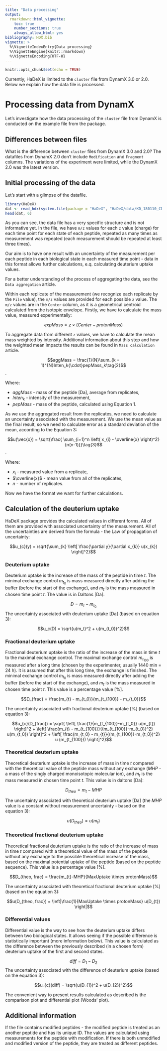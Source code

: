 ```yaml
---
title: "Data processing"
output: 
  rmarkdown::html_vignette:
    toc: true
    number_sections: true
    always_allow_html: yes
bibliography: HDX.bib
vignette: >
  %\VignetteIndexEntry{Data processing}
  %\VignetteEngine{knitr::rmarkdown}
  %\VignetteEncoding{UTF-8}
---
```


```r
knitr::opts_chunk$set(echo = TRUE)
```

<!-- Currently, HaDeX is limited to the `cluster` file from DynamX 3.0 or 2.0 and `tables` file from HDeXaminer. Each data file type needs a different way of processing, as explained below. -->

Currently, HaDeX is limited to the `cluster` file from DynamX 3.0 or 2.0. Below we explain how the data file is processed. 

# Processing data from DynamX

Let's investigate how the data processing of the `cluster` file from DynamX is conducted on the example file from the package.

## Differences between files

What is the difference between `cluster` files from DynamX 3.0 and 2.0?
The datafiles from DynamX 2.0 don't include `Modification` and  `Fragment` columns. The variations of the experiment were limited, while the DynamX 2.0 was the latest version. 

## Initial processing of the data 

Let's start with a glimpse of the datafile. 

```r
library(HaDeX)
dat <- read_hdx(system.file(package = "HaDeX", "HaDeX/data/KD_180110_CD160_HVEM.csv"))
head(dat, 6)
```

As you can see, the data file has a very specific structure and is not informative yet. In the file, we have `m/z` values for each `z` value (charge) for each time point for each state of each peptide, repeated as many times as measurement was repeated (each measurement should be repeated at least three times). 

<!-- The process of measurement and the basics of HDX experiment is described in `Basics of the HDX-MS` article. -->

Our aim is to have one result with an uncertainty of the measurement per each peptide in each biological state in each measured time point - data in this format allows further calculations, e.q. calculating deuterium uptake values.

For a better understanding of the process of aggregating the data, see the `Data aggregation` article.

Within each replicate of the measurement (we recognize each replicate by the `File` value), the `m/z` values are provided for each possible `z` value. The `m/z` values are in the `Center` column, as it is a geometrical centroid calculated from the isotopic envelope. Firstly, we have to calculate the mass value, measured experimentally:

$$expMass = z \times (Center-protonMass)\tag{1}$$
<!-- The value is reduced by ... because ... -->

To aggregate data from different `z` values, we have to calculate the mean mass weighted by intensity. Additional information about this step and how the weighted mean impacts the results can be found in `Mass calculation` article. 

$$aggMass = \frac{1}{N}\sum_{k = 1}^{N}Inten_k{\cdot}pepMass_k\tag{2}$$.

Where:

* $aggMass$ - mass of the peptide [Da], average from replicates,
* $Inten_k$ - intensity of the measurement,
* $pepMass$ - mass of the peptide, calculated using Equation 1.

As we use the aggregated result from the replicates, we need to calculate an uncertainty associated with the measurement. We use the mean value as the final result, so we need to calculate error as a standard deviation of the mean, according to the Equation 3:

$$u(\vec{x}) = \sqrt{\frac{ \sum_{i=1}^n \left( x_{i} - \overline{x} \right)^2}{n(n-1)}}\tag{3}$$.

Where:

* $x_{i}$ - measured value from a replicate,
* $\overline{x}$ - mean value from all of the replicates,
* $n$ - number of replicates.

Now we have the format we want for further calculations.

## Calculation of the deuterium uptake

HaDeX package provides the calculated values in different forms. All of them are provided with associated uncertainty of the measurement. All of the uncertainties are derived from the formula - the Law of propagation of uncertainty:

$$u_{c}(y) = \sqrt{\sum_{k} \left[ \frac{\partial y}{\partial x_{k}} u(x_{k}) \right]^2}$$

### Deuterium uptake

Deuterium uptake is the increase of the mass of the peptide in time $t$. The minimal exchange control $m_{t_0}$ is mass measured directly after adding the buffer (before the start of the exchange), and $m_t$ is the mass measured in chosen time point $t$. The value is in Daltons [Da].

$$D = m_{t} - m_{t_0}$$
The uncertainty associated with deuterium uptake [Da] (based on equation 3):

$$u_c(D) = \sqrt{u(m_t)^2 + u(m_{t_0})^2}$$

### Fractional deuterium uptake

Fractional deuterium uptake is the ratio of the increase of the mass in time $t$ to the maximal exchange control. The maximal exchange control $m_{t_{100}}$ is measured after a long time (chosen by the experimenter, usually 1440 min = 24 h). It is assumed that after this long time, the exchange is finished. The minimal exchange control $m_{t_0}$ is mass measured directly after adding the buffer (before the start of the exchange), and $m_t$ is the mass measured in chosen time point $t$. This value is a percentage value [%]. 

$$D_{frac} = \frac{m_{t} - m_{t_0}}{m_{t_{100}} - m_{t_0}}$$

The uncertainty associated with fractional deuterium uptake [%] (based on equation 3):

$$u_{c}(D_{frac}) = \sqrt{ \left[ 
\frac{1}{m_{t_{100}}-m_{t_0}} u(m_{t}) \right]^2 + 
\left[ \frac{m_{t} - m_{t_{100}}}{(m_{t_{100}}-m_{t_0})^2} u(m_{t_0}) \right]^2 + 
\left[ \frac{m_{t_0} - m_{t}}{(m_{t_{100}}-m_{t_0})^2} u (m_{t_{100}}) \right]^2}$$

### Theoretical deuterium uptake

Theoretical deuterium uptake is the increase of mass in time $t$ compared with the theoretical value of the peptide mass without any exchange ($MHP$ - a mass of the singly charged monoisotopic molecular ion), and $m_t$ is the mass measured in chosen time point $t$. This value is in daltons [Da]:

$$D_{theo} = m_{t} - MHP$$

The uncertainty associated with theoretical deuterium uptake [Da] (the $MHP$ value is a constant without measurement uncertainty - based on the equation 3):

$$u(D_{theo}) = u(m_t)$$

### Theoretical fractional deuterium uptake

Theoretical fractional deuterium uptake is the ratio of the increase of mass in time $t$ compared with a theoretical value of the mass of the peptide without any exchange to the possible theoretical increase of the mass, based on the maximal potential uptake of the peptide (based on the peptide sequence). This value is a percentage value [%].

$$D_{theo, frac} = \frac{m_{t}-MHP}{MaxUptake \times protonMass}$$

The uncertainty associated with theoretical fractional deuterium uptake [%] (based on the equation 3):

$$u(D_{theo, frac}) = \left|\frac{1}{MaxUptake \times protonMass} u(D_{t}) \right|$$

### Differential values

Differential value is the way to see how the deuterium uptake differs between two biological states. It allows seeing if the possible difference is statistically important (more information below). This value is calculated as the difference between the previously described (in a chosen form) deuterium uptake of the first and second states. 

$$diff = D_{1} - D_{2}$$
The uncertainty associated with the difference of deuterium uptake (based on the equation 3):

$$u_{c}(diff) = \sqrt{u(D_{1})^2 + u(D_{2})^2}$$

The convenient way to present results calculated as described is the comparison plot and differential plot (Woods' plot).

## Additional information 

If the file contains modified peptides - the modified peptide is treated as an another peptide and has its unique ID. The values are calculated using measurements for the peptide with modification.
If there is both unmodified and modified version of the peptide, they are treated as different peptides.


<!-- ## Processing data from HDeXaminer -->
<!-- TO BE WRITTEN -->